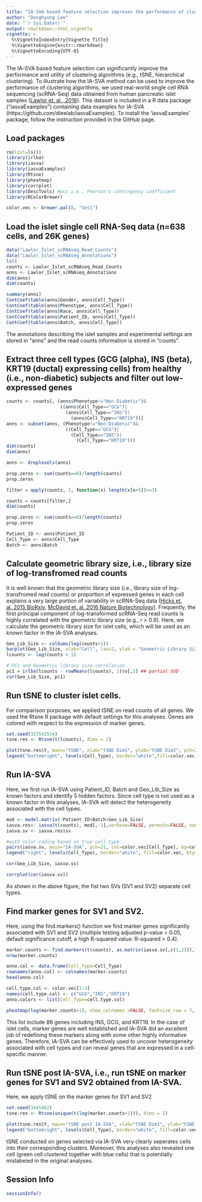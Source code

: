 ```yaml
---
title: "IA-SVA based feature selection improves the performance of clustering algorithms [1]"
author: "Donghyung Lee"
date: "`r Sys.Date()`"
output: rmarkdown::html_vignette
vignette: >
  %\VignetteIndexEntry{Vignette Title}
  %\VignetteEngine{knitr::rmarkdown}
  %\VignetteEncoding{UTF-8}
---
```


The IA-SVA based feature selection can significantly improve the performance and utility of clustering algorithms (e.g., tSNE, hierarchical clustering). To illustrate how the IA-SVA method can be used to improve the performance of clustering algorithms, we used real-world single cell RNA sequencing (scRNA-Seq) data obtained from human pancreatic islet samples ([Lawlor et. al., 2016](http://genome.cshlp.org/content/early/2017/01/16/gr.212720.116)). This dataset is included in a R data package ("iasvaExamples") containing data examples for IA-SVA (https://github.com/dleelab/iasvaExamples). To install the 'iasvaExamples' package, follow the instruction provided in the GitHub page.

## Load packages
```r
rm(list=ls())
library(irlba)
library(iasva)
library(iasvaExamples)
library(Rtsne)
library(pheatmap)
library(corrplot)
library(DescTools) #pcc i.e., Pearson's contingency coefficient
library(RColorBrewer)

color.vec <- brewer.pal(8, "Set1")
```

## Load the islet single cell RNA-Seq data (n=638 cells, and 26K genes)
```r
data("Lawlor_Islet_scRNAseq_Read_Counts")
data("Lawlor_Islet_scRNAseq_Annotations")
ls()
counts <- Lawlor_Islet_scRNAseq_Read_Counts
anns <- Lawlor_Islet_scRNAseq_Annotations
dim(anns)
dim(counts)

summary(anns)
ContCoef(table(anns$Gender, anns$Cell_Type))
ContCoef(table(anns$Phenotype, anns$Cell_Type))
ContCoef(table(anns$Race, anns$Cell_Type))
ContCoef(table(anns$Patient_ID, anns$Cell_Type))
ContCoef(table(anns$Batch, anns$Cell_Type))
```

The annotations describing the islet samples and experimental settings are stored in "anns" and the read counts information is stored in "counts". 

## Extract three cell types (GCG (alpha), INS (beta), KRT19 (ductal) expressing cells) from healthy (i.e., non-diabetic) subjects and filter out low-expressed genes 
```r
counts <- counts[, (anns$Phenotype!="Non-Diabetic")&
                    ((anns$Cell_Type=="GCG")|
                      (anns$Cell_Type=="INS")|
                        (anns$Cell_Type=="KRT19"))]
anns <- subset(anns, (Phenotype!="Non-Diabetic")& 
                      ((Cell_Type=="GCG")|
                        (Cell_Type=="INS")|
                          (Cell_Type=="KRT19")))
dim(counts)
dim(anns)

anns <- droplevels(anns)

prop.zeros <- sum(counts==0)/length(counts)
prop.zeros

filter = apply(counts, 1, function(x) length(x[x>5])>=3)

counts = counts[filter,]
dim(counts)

prop.zeros <- sum(counts==0)/length(counts)
prop.zeros

Patient_ID <- anns$Patient_ID
Cell_Type <- anns$Cell_Type
Batch <- anns$Batch
```

## Calculate geometric library size, i.e., library size of log-transfromed read counts 
It is well known that the geometric library size (i.e., library size of log-transfromed read counts) or proportion of expressed genes in each cell explains a very large portion of variability in scRNA-Seq data ([Hicks et. al. 2015 BioRxiv](http://biorxiv.org/content/early/2015/08/25/025528), [McDavid et. al. 2016 Nature Biotechnology](http://www.nature.com/nbt/journal/v34/n6/full/nbt.3498.html)). Frequently, the first principal component of log-transformed scRNA-Seq read counts is highly correlated with the geometric library size (e.g., r > 0.9). Here, we calculate the geometric library size for islet cells, which will be used as an known factor in the IA-SVA analyses. 
```r
Geo_Lib_Size <- colSums(log(counts+1))
barplot(Geo_Lib_Size, xlab="Cell", las=2, ylab = "Geometric Library Size")
lcounts <- log(counts + 1)

# PC1 and Geometric library size correlation
pc1 = irlba(lcounts - rowMeans(lcounts), 1)$v[,1] ## partial SVD
cor(Geo_Lib_Size, pc1)
```

## Run tSNE to cluster islet cells.
For comparison purposes, we applied tSNE on read counts of all genes. We used the Rtsne R package with default settings for this analyses.
Genes are colored with respect to the expression of marker genes. 
```r
set.seed(323542534)
tsne.res <- Rtsne(t(lcounts), dims = 2)

plot(tsne.res$Y, main="tSNE", xlab="tSNE Dim1", ylab="tSNE Dim2", pch=21, col=color.vec[Cell_Type], bg=color.vec[Cell_Type], oma=c(4,4,6,12))
legend("bottomright", levels(Cell_Type), border="white",fill=color.vec, bty="n")
```

## Run IA-SVA
Here, we first run IA-SVA using Patient_ID, Batch and Geo_Lib_Size as known factors and identify 5 hidden factors.
Since cell type is not used as a known factor in this analyses, IA-SVA will detect the heterogeneity associated with the cell types.
```r
mod <- model.matrix(~Patient_ID+Batch+Geo_Lib_Size)
iasva.res<- iasva(t(counts), mod[,-1],verbose=FALSE, permute=FALSE, num.sv=5)
iasva.sv <- iasva.res$sv

#with color-coding based on true cell-type
pairs(iasva.sv, main="IA-SVA", pch=21, col=color.vec[Cell_Type], bg=color.vec[Cell_Type], oma=c(4,4,6,14))
legend("right", levels(Cell_Type), border="white", fill=color.vec, bty="n")

cor(Geo_Lib_Size, iasva.sv)

corrplot(cor(iasva.sv))
```

As shown in the above figure, the fist two SVs (SV1 and SV2) separate cell types.

## Find marker genes for SV1 and SV2.
Here, using the find.markers() function we find marker genes significantly associated with SV1 and SV2 (multiple testing adjusted p-value < 0.05, default significance cutoff, a high R-squared value: R-squared > 0.4).
```r
marker.counts <- find.markers(t(counts), as.matrix(iasva.sv[,c(1,2)]), rsq.cutoff = 0.4)
nrow(marker.counts)

anno.col <- data.frame(Cell_Type=Cell_Type)
rownames(anno.col) <- colnames(marker.counts)
head(anno.col)

cell.type.col <- color.vec[1:3]
names(cell.type.col) <- c("GCG","INS","KRT19")
anno.colors <- list(Cell_Type=cell.type.col)

pheatmap(log(marker.counts+1), show_colnames =FALSE, fontsize_row = 7, clustering_method = "ward.D2", cutree_cols = 3, annotation_col = anno.col, annotation_colors = anno.colors)
```

This list include 86 genes including INS, GCG, and KRT19. In the case of islet cells, marker genes are well established and IA-SVA did an excellent job of redefining these markers along with some other highly informative genes. Therefore, IA-SVA can be effectively used to uncover heterogeneity associated with cell types and can reveal genes that are expressed in a cell-specific manner.

## Run tSNE post IA-SVA, i.e., run tSNE on marker genes for SV1 and SV2 obtained from IA-SVA.
Here, we apply tSNE on the marker genes for SV1 and SV2 
```r
set.seed(3445462)
tsne.res <- Rtsne(unique(t(log(marker.counts+1))), dims = 2)

plot(tsne.res$Y, main="tSNE post IA-SVA", xlab="tSNE Dim1", ylab="tSNE Dim2", pch=21, col=color.vec[Cell_Type], bg=color.vec[Cell_Type], oma=c(4,4,6,12))
legend("bottomright", levels(Cell_Type), border="white", fill=color.vec, bty="n")
```

tSNE conducted on genes selected via IA-SVA very clearly seperates cells into their corresponding clusters. Moreover, this analyses also revealed
one cell (green cell clustered together with blue cells) that is potentially mislabeled in the original analyses. 


## Session Info
```r
sessionInfo()
```
